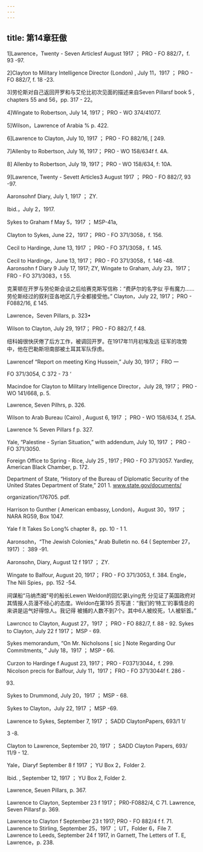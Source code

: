 ```yaml
---
---
---
```

title: 第14章狂傲
---




1]Lawrence，Twenty - Seven Articlesf August 1917 ； PRO - FO 882/7，f. 93 -97.

2]Clayton to Military Intelligence Director (London) , July 11，1917 ； PRO - FO 882/7, f. 18 -23.

3]劳伦斯对自己返回开罗和与艾伦比初次见面的描述来自Seven Pillarsf book 5 , chapters 55 and 56，pp. 317 - 22。

4]Wingate to Robertson, July 14, 1917； PRO - WO 374/41077.

5]Wilson，Lawrence of Arabia % p. 422.

6]Lawrence to Clayton, July 10, 1917 ； PRO - FO 882/16, [ 249.

7]Allenby to Robertson, July 16, 1917； PRO - WO 158/634f f. 4A.

8] Allenby to Robertson, July 19, 1917； PRO - WO 158/634, f: 10A.

9]Lawrence, Twenty - Sevett Articles3 August 1917 ； PRO - FO 882/7, 93 -97.

Aaronsohnf Diary, July 1, 1917 ； ZY.

Ibid.，July 2，1917.

Sykes to Graham f May 5，1917 ； MSP-41a,

Clayton to Sykes, June 22，1917； PRO - FO 371/3058，f. 156.

Cecil to Hardinge, June 13, 1917 ； PRO - FO 371/3058，f. 145.

Cecil to Hardinge，June 13, 1917； PRO - FO 371/3058，f. 146 -48. Aaronsohn f Diary 9 July 17, 1917; ZY, Wingate to Graham, July 23，1917； FRO - FO 371/3083，t 55.

克莱顿在开罗与劳伦斯会谈之后给赛克斯写信称：“费萨尔的名字似 乎有魔力……劳伦斯经过的叙利亚各地区几乎全都接受他。” Clayton，July 22, 1917； PRO - F0882/16, £ 145.

Lawrence，Seven Pillars, p. 323•

Wilson to Clayton, July 29, 1917； PRO - FO 882/7, f 48.

纽科姆很快厌倦了后方工作，被调回开罗。在1917年11月初埃及远 征军的攻势中，他在巴勒斯坦南部被土耳其军队俘虏。

Lawrencef “Report on meeting King Hussein,” July 30, 1917； FRO 一

FO 371/3054, C 372 - 73 ‘

Macindoe for Clayton to Military Intelligence Director，July 28, 1917； PRO - WO 141/668, p. 5.

Lawrence, Seven Pilhrs, p. 326.

Wilson to Arab Bureau (Cairo) , August 6, 1917 ； PRO - WO 158/634, f. 25A.

Lawrence % Seven Pillars f p. 327.

Yale, “Palestine - Syrian Situation,” with addendum, July 10, 1917 ； PRO - FO 371/3050.

Foreign Office to Spring - Rice, July 25 , 1917 ; PRO - FO 371/3057. Yardley, American Black Chamber, p. 172.

Department of State, “History of the Bureau of Diplomatic Security of the United States Department of State,” 201 1. www.state.gov/documents/

organization/176705. pdf.

Harrison to Gunther ( American embassy, London)，August 30，1917 ； NARA RG59, Box 1047.

Yale f It Takes So Long% chapter 8，pp. 10 - 1 1.

Aaronsohn，“The Jewish Colonies,” Arab Bulletin no. 64 ( September 27， 1917) ： 389 -91.

Aaronsohn, Diary, August 12 f 1917 ； ZY.

Wingate to Balfour, August 20, 1917； FRO - FO 371/3053, f. 384. Engle，The Nili Spies，pp. 152 -54.

间谋船“马纳杰姆”号的船长Lewen Weldon的回忆录Lying充 分见证了英国政府对其情报人员漫不经心的态度。Weldon在第195 页写道：“我们的‘特工’的事情总的来讲是运气好得惊人。我记得 被捕的人数不到7个。其中6人被绞死，1人被斩首。”

Lawrcncc to Clayton, August 27，1917 ； PRO - FO 882/7, f. 88 - 92. Sykes to Clayton, July 22 f 1917； MSP - 69.

Sykes memorandum, “On Mr. Nicholsons [ sic ] Note Regarding Our Commitments, ” July 18，1917 ； MSP - 66.

Curzon to Hardinge f August 23, 1917； PRO - F0371/3044，f. 299. Nicolson precis for Balfour, July 11，1917； FRO - FO 371/3044f f. 286 -

93.

Sykes to Drummond, July 20，1917 ； MSP - 68.

Sykes to Clayton，July 22, 1917 ； MSP -69.

Lawrence to Sykes, September 7, 1917 ； SADD ClaytonPapers, 693/1 1/

3 -8.

Clayton to Lawrence, September 20, 1917 ； SADD Clayton Papers, 693/ 11/9 - 12.

Yale，Diaryf September 8 f 1917 ； YU Box 2，Folder 2.

Ibid. , September 12, 1917 ； YU Box 2, Folder 2.

Lawrence, Seuen Pillars, p. 367.

Lawrence to Clayton, September 23 f 1917； PR0-F0882/4, C 71. Lawrence, Seven Pillarsf p. 369.

Lawrence to Clayton f September 23 t 1917; PRO - FO 882/4 f f. 71. Lawrence to Stirling, September 25，1917 ； UT，Folder 6，File 7. Lawrence to Leeds, September 24 f 1917, in Garnett, The Letters of T. E, Lawrence，p. 238.